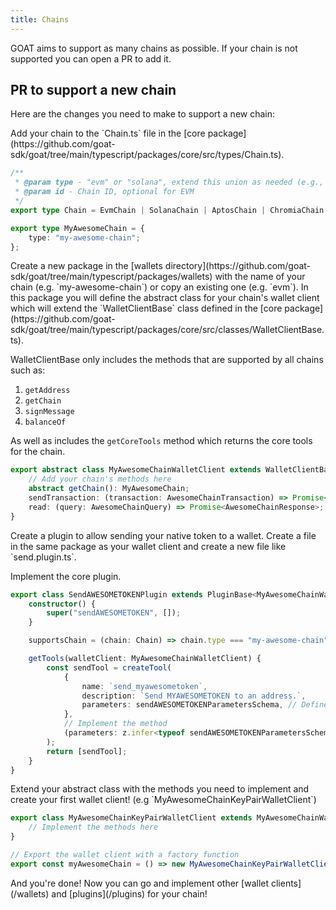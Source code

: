 ```yaml
---
title: Chains
---
```


GOAT aims to support as many chains as possible. If your chain is not supported you can open a PR to add it.

## PR to support a new chain
Here are the changes you need to make to support a new chain:

<Steps>
<Step>
Add your chain to the `Chain.ts` file in the [core package](https://github.com/goat-sdk/goat/tree/main/typescript/packages/core/src/types/Chain.ts).

```typescript
/**
 * @param type - "evm" or "solana", extend this union as needed (e.g., "sui")
 * @param id - Chain ID, optional for EVM
 */
export type Chain = EvmChain | SolanaChain | AptosChain | ChromiaChain | MyAwesomeChain;

export type MyAwesomeChain = {
    type: "my-awesome-chain";
};
```
</Step>

<Step>
Create a new package in the [wallets directory](https://github.com/goat-sdk/goat/tree/main/typescript/packages/wallets) with the name of your chain (e.g. `my-awesome-chain`) or copy an existing one (e.g. `evm`).
In this package you will define the abstract class for your chain's wallet client which will extend the `WalletClientBase` class defined in the [core package](https://github.com/goat-sdk/goat/tree/main/typescript/packages/core/src/classes/WalletClientBase.ts).

WalletClientBase only includes the methods that are supported by all chains such as:
1. `getAddress`
2. `getChain`
3. `signMessage`
4. `balanceOf`

As well as includes the `getCoreTools` method which returns the core tools for the chain.

```typescript
export abstract class MyAwesomeChainWalletClient extends WalletClientBase {
    // Add your chain's methods here
    abstract getChain(): MyAwesomeChain;
    sendTransaction: (transaction: AwesomeChainTransaction) => Promise<Transaction>;
    read: (query: AwesomeChainQuery) => Promise<AwesomeChainResponse>;
}
```
</Step>

<Step>
Create a plugin to allow sending your native token to a wallet. Create a file in the same package as your wallet client and create a new file like `send<native-token>.plugin.ts`.

Implement the core plugin.


```typescript
export class SendAWESOMETOKENPlugin extends PluginBase<MyAwesomeChainWalletClient> {
    constructor() {
        super("sendAWESOMETOKEN", []);
    }

    supportsChain = (chain: Chain) => chain.type === "my-awesome-chain";

    getTools(walletClient: MyAwesomeChainWalletClient) {
        const sendTool = createTool(
            {
                name: `send_myawesometoken`,
                description: `Send MYAWESOMETOKEN to an address.`,
                parameters: sendAWESOMETOKENParametersSchema, // Define the parameters schema
            },
            // Implement the method
            (parameters: z.infer<typeof sendAWESOMETOKENParametersSchema>) => sendAWESOMETOKENMethod(walletClient, parameters),
        );
        return [sendTool];
    }
}
```
</Step>
<Step>
Extend your abstract class with the methods you need to implement and create your first wallet client! (e.g `MyAwesomeChainKeyPairWalletClient`)

```typescript
export class MyAwesomeChainKeyPairWalletClient extends MyAwesomeChainWalletClient {
    // Implement the methods here
}

// Export the wallet client with a factory function
export const myAwesomeChain = () => new MyAwesomeChainKeyPairWalletClient();
```
</Step>
<Step>
And you're done! Now you can go and implement other [wallet clients](/wallets) and [plugins](/plugins) for your chain!
</Step>
</Steps>
